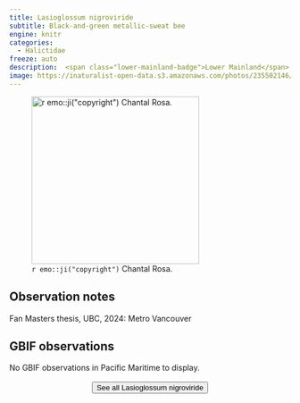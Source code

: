 ```yaml
---
title: Lasioglossum nigroviride
subtitle: Black-and-green metallic-sweat bee
engine: knitr
categories:
  - Halictidae
freeze: auto
description:  <span class="lower-mainland-badge">Lower Mainland</span>
image: https://inaturalist-open-data.s3.amazonaws.com/photos/235502146/medium.jpeg
---
```

![`r emo::ji("copyright")` Chantal Rosa.](https://inaturalist-open-data.s3.amazonaws.com/photos/235502146/medium.jpeg){height=300}

## Observation notes  
Fan Masters thesis, UBC, 2024: Metro <span class="hl-place-name">Vancouver</span>

## GBIF observations  
No GBIF observations in Pacific Maritime to display.
<br><br>
<center>


<a href="https://inaturalist.ca/observations?place_id=any&quality_grade=research&subview=map&taxon_id=199094"><button type="button" class="btn btn-secondary">See all Lasioglossum nigroviride <i class="fa-solid fa-arrow-up-right-from-square"></i> </button></a>
</center>
